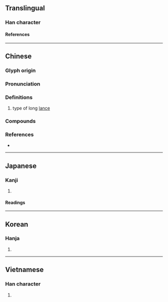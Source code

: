 {{character info}}
==Translingual==

===Han character===
{{Han char|rn=75|rad=木|as=10|sn=14|four=87904|canj=TBD,XXTBD|ids=⿱朔木}}

====References====
{{Han ref|kx=0546.060|dkj=15316|dj=0933.200|hdz=21269.060|uh=69CA}}

----

==Chinese==
{{zh-forms|alt=鎙,矟,銏,㮶,𣓞,𣔒}}

===Glyph origin===
{{Han etym}}

===Pronunciation===
{{zh-pron
|m=shuò
|c=sok3
|mc=y
|oc=y
|ma=
|cat=n
}}

===Definitions===
{{zh-hanzi}}

# {{lb|zh|historical}}  type of long [[lance]]

===Compounds===
{{zh-der|瓝槊|擺槊|橫槊賦詩}}

===References===
* {{R:twedu|B01809}}

{{zh-cat|Weapons}}

----

==Japanese==

===Kanji===
{{ja-kanji|grade=|rs=木10}}

# {{rfdef|ja|sort=木10}}

====Readings====
{{ja-readings
|on=さく
|kun=ほこ
}}

----

==Korean==

===Hanja===
{{ko-hanja|삭}}

# {{rfdef|ko|sort=木10}}

----

==Vietnamese==

===Han character===
{{vi-readings|rs=木10
|hanviet=sáo, sóc
|nom=giáo, sáo, sóc, xóc
}}

# {{Nom form of|giáo|[[lance]], [[spear]]}}